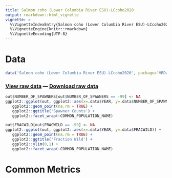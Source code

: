 ```yaml
---
title: Salmon coho (Lower Columbia River ESU)-LCcoho2020
output: rmarkdown::html_vignette
vignette: >
  %\VignetteIndexEntry{Salmon coho (Lower Columbia River ESU)-LCcoho2020}
  %\VignetteEngine{knitr::rmarkdown}
  %\VignetteEncoding{UTF-8}
---
```


# Data

```r
data('Salmon coho (Lower Columbia River ESU)-LCcoho2020', package='VRData')
```

### [View raw data](../data/Salmon coho (Lower Columbia River ESU)-LCcoho2020.html) &#8212; [Download raw data](../data/Salmon coho (Lower Columbia River ESU)-LCcoho2020.csv)

```r
out$NUMBER_OF_SPAWNERS[out$NUMBER_OF_SPAWNERS == -99] <- NA
ggplot2::ggplot(out, ggplot2::aes(x=.data$YEAR, y=.data$NUMBER_OF_SPAWNERS)) +
   ggplot2::geom_point(na.rm = TRUE) +
   ggplot2::ggtitle('Spawner Counts') +
   ggplot2::facet_wrap(~COMMON_POPULATION_NAME)
```

```r
out$FRACWILD[out$FRACWILD == -99] <- NA
ggplot2::ggplot(out, ggplot2::aes(x=.data$YEAR, y=.data$FRACWILD)) +
   ggplot2::geom_point(na.rm = TRUE) +
   ggplot2::ggtitle('Fraction Wild') +
   ggplot2::ylim(0,1) +
   ggplot2::facet_wrap(~COMMON_POPULATION_NAME)
```

# Common Metrics



